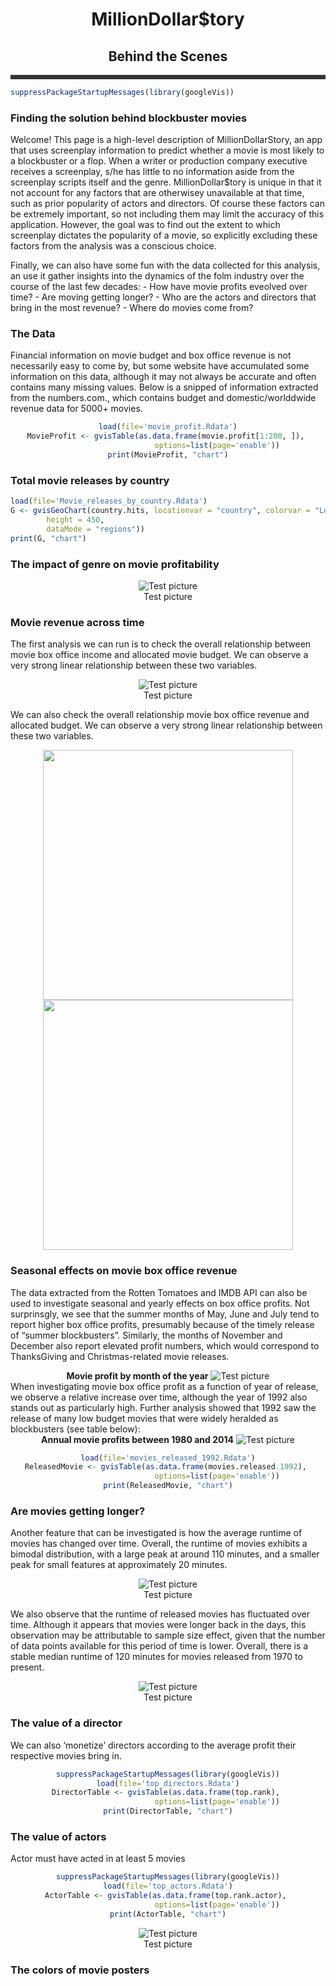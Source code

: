 <center>
# MillionDollar$tory
## Behind the Scenes
</center>

<hr style="height:7px;border:none;color:#333;background-color:#333;" />

```r
suppressPackageStartupMessages(library(googleVis))
```

### Finding the solution behind blockbuster movies
Welcome! This page is a high-level description of MillionDollarStory, an app that uses screenplay information to predict whether a movie is most likely to a blockbuster or a flop. When a writer or production company executive receives a screenplay, s/he has little to no information aside from the screenplay scripts itself and the genre. MillionDollar$tory is unique in that it not account for any factors that are otherwisey unavailable at that time, such as prior popularity of actors and directors. Of course these factors can be extremely important, so not including them may limit the accuracy of this application. However, the goal was to find out the extent to which screenplay dictates the popularity of a movie, so explicitly excluding these factors from the analysis was a conscious choice.

Finally, we can also have some fun with the data collected for this analysis, an use it gather insights into the dynamics of the folm industry over the course of the last few decades:
- How have movie profits eveolved over time?
- Are moving getting longer?
- Who are the actors and directors that bring in the most revenue?
- Where do movies come from?

### The Data
Financial information on movie budget and box office revenue is not necessarily easy to come by, but some website have accumulated some information on this data, although it may not always be accurate and often contains many missing values. Below is a snipped of information extracted from the numbers.com., which contains budget and domestic/worlddwide revenue data for 5000+ movies.

<center>
```r
load(file='movie_profit.Rdata')
MovieProfit <- gvisTable(as.data.frame(movie.profit[1:200, ]), 
                      options=list(page='enable'))
print(MovieProfit, "chart")
```
</center>

### Total movie releases by country

```r
load(file='Movie_releases_by_country.Rdata')
G <- gvisGeoChart(country.hits, locationvar = "country", colorvar = "LogMovieCount", options = list(width = 900, 
        height = 450, 
        dataMode = "regions"))
print(G, "chart")
```

### The impact of genre on movie profitability
<center>
![Test picture](profit_by_genre.png)
</center>


### Movie revenue across time
The first analysis we can run is to check the overall relationship between movie box office income and allocated movie budget. We can observe a very strong linear relationship between these two variables. 

<center>
![Test picture](box_office_revenue_by_year.png)
</center>

We can also check the overall relationship movie box office revenue and allocated budget. We can observe a very strong linear relationship between these two variables. 

<div class="columns-2">
<center>
<img src="img1_budget_worldwide_revenue.png" height="400px" width="400px" />
<img src="img2_domestic_worldwide_revenue.png" height="400px" width="400px" />
</center>
</div>



### Seasonal effects on movie box office revenue

The data extracted from the Rotten Tomatoes and IMDB API can also be used to investigate seasonal and yearly effects on box office profits. Not surprinsgly, we see that the summer months of May, June and July tend to report higher box office profits, presumably because of the timely release of "summer blockbusters". Similarly, the months of November and December also report elevated profit numbers, which would correspond to ThanksGiving and Christmas-related movie releases.

<center>
<strong>Movie profit by month of the year</strong>
![Test picture](img3_profit_by_month.png)
</center>

When investigating movie box office profit as a function of year of release, we observe a relative increase over time, although the year of 1992 also stands out as particularly high. Further analysis showed that 1992 saw the release of many low budget movies that were widely heralded as blockbusters (see table below):
<center>
<strong>Annual movie profits between 1980 and 2014</strong>
![Test picture](img4_profit_by_year.png)
</center>

<center>
```r
load(file='movies_released_1992.Rdata')
ReleasedMovie <- gvisTable(as.data.frame(movies.released.1992), 
                      options=list(page='enable'))
print(ReleasedMovie, "chart")
```
</center>

### Are movies getting longer?
Another feature that can be investigated is how the average runtime of movies has changed over time. Overall, the runtime of movies exhibits a bimodal distribution, with a large peak at around 110 minutes, and a smaller peak for small features at approximately 20 minutes.

<center>
![Test picture](movie_runtime_distribution.png)
</center>

We also observe that the runtime of released movies has fluctuated over time. Although it appears that movies were longer back in the days, this observation may be attributable to sample size effect, given that the number of data points available for this period of time is lower. Overall, there is a stable median runtime of 120 minutes for movies released from 1970 to present.

<center>
![Test picture](movie_runtime_vs_year.png)
</center>

### The value of a director
We can also 'monetize' directors according to the average profit their respective movies bring in.

<center>
```r
suppressPackageStartupMessages(library(googleVis))
load(file='top_directors.Rdata')
DirectorTable <- gvisTable(as.data.frame(top.rank), 
                      options=list(page='enable'))
print(DirectorTable, "chart")
```
</center>

### The value of actors
Actor must have acted in at least 5 movies

<center>
```r
suppressPackageStartupMessages(library(googleVis))
load(file='top_actors.Rdata')
ActorTable <- gvisTable(as.data.frame(top.rank.actor), 
                      options=list(page='enable'))
print(ActorTable, "chart")
```
</center>


<center>
![Test picture](movie_genre_NRC_lexicon.png)
</center>

### The colors of movie posters

